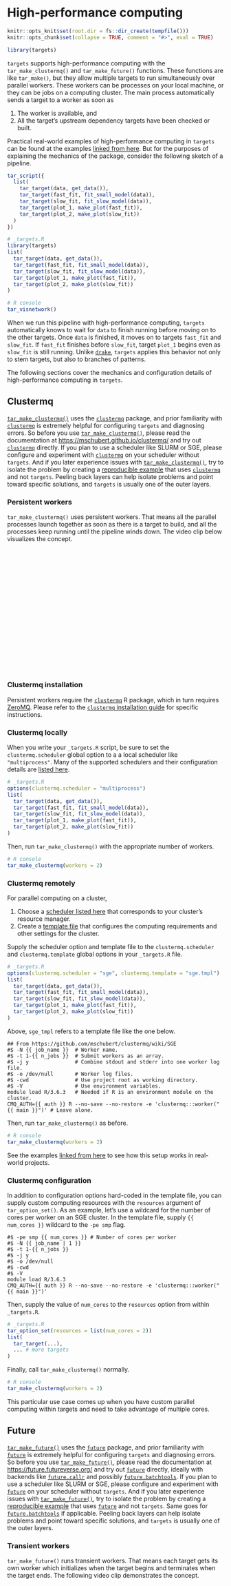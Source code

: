 # High-performance computing {#hpc}

```r
knitr::opts_knit$set(root.dir = fs::dir_create(tempfile()))
knitr::opts_chunk$set(collapse = TRUE, comment = "#>", eval = TRUE)
```

```r
library(targets)
```

`targets` supports high-performance computing with the `tar_make_clustermq()` and `tar_make_future()` functions. These functions are like `tar_make()`, but they allow multiple targets to run simultaneously over parallel workers. These workers can be processes on your local machine, or they can be jobs on a computing cluster. The main process automatically sends a target to a worker as soon as

1. The worker is available, and
1. All the target's upstream dependency targets have been checked or built.

Practical real-world examples of high-performance computing in `targets` can be found at the examples [linked from here](https://docs.ropensci.org/targets/index.html#examples). But for the purposes of explaining the mechanics of the package, consider the following sketch of a pipeline.

```r
tar_script({
  list(
    tar_target(data, get_data()),
    tar_target(fast_fit, fit_small_model(data)),
    tar_target(slow_fit, fit_slow_model(data)),
    tar_target(plot_1, make_plot(fast_fit)),
    tar_target(plot_2, make_plot(slow_fit))
  )
})
```

```r
# _targets.R
library(targets)
list(
  tar_target(data, get_data()),
  tar_target(fast_fit, fit_small_model(data)),
  tar_target(slow_fit, fit_slow_model(data)),
  tar_target(plot_1, make_plot(fast_fit)),
  tar_target(plot_2, make_plot(slow_fit))
)
```

```r
# R console
tar_visnetwork()
```

When we run this pipeline with high-performance computing, `targets` automatically knows to wait for `data` to finish running before moving on to the other targets. Once `data` is finished, it moves on to targets `fast_fit` and `slow_fit`. If `fast_fit` finishes before `slow_fit`, target `plot_1` begins even as `slow_fit` is still running. Unlike [`drake`](https://github.com/ropensci/drake), `targets` applies this behavior not only to stem targets, but also to branches of patterns.

The following sections cover the mechanics and configuration details of high-performance computing in `targets`.

## Clustermq

[`tar_make_clustermq()`](https://docs.ropensci.org/targets/reference/tar_make_clustermq.html) uses the [`clustermq`](https://mschubert.github.io/clustermq/) package, and prior familiarity with [`clustermq`](https://mschubert.github.io/clustermq/) is extremely helpful for configuring `targets` and diagnosing errors. So before you use [`tar_make_clustermq()`](https://docs.ropensci.org/targets/reference/tar_make_clustermq.html), please read the documentation at <https://mschubert.github.io/clustermq/> and try out [`clustermq`](https://mschubert.github.io/clustermq/) directly. If you plan to use a scheduler like SLURM or SGE, please configure and experiment with [`clustermq`](https://mschubert.github.io/clustermq/) on your scheduler without `targets`. And if you later experience issues with [`tar_make_clustermq()`](https://docs.ropensci.org/targets/reference/tar_make_clustermq.html), try to isolate the problem by creating a [reproducible example](https://www.tidyverse.org/help/) that uses [`clustermq`](https://mschubert.github.io/clustermq/) and not `targets`. Peeling back layers can help isolate problems and point toward specific solutions, and `targets` is usually one of the outer layers.

### Persistent workers

`tar_make_clustermq()` uses persistent workers. That means all the parallel processes launch together as soon as there is a target to build, and all the processes keep running until the pipeline winds down. The video clip below visualizes the concept.

<script src="https://fast.wistia.com/embed/medias/ycczhxwkjw.jsonp" async></script><script src="https://fast.wistia.com/assets/external/E-v1.js" async></script><div class="wistia_responsive_padding" style="padding:56.21% 0 0 0;position:relative;"><div class="wistia_responsive_wrapper" style="height:100%;left:0;position:absolute;top:0;width:100%;"><div class="wistia_embed wistia_async_ycczhxwkjw videoFoam=true" style="height:100%;position:relative;width:100%"><div class="wistia_swatch" style="height:100%;left:0;opacity:0;overflow:hidden;position:absolute;top:0;transition:opacity 200ms;width:100%;"><img src="https://fast.wistia.com/embed/medias/ycczhxwkjw/swatch" style="filter:blur(5px);height:100%;object-fit:contain;width:100%;" alt="" onload="this.parentNode.style.opacity=1;" /></div></div></div></div>

### Clustermq installation

Persistent workers require the [`clustermq`](https://github.com/mschubert/clustermq) R package, which in turn requires [ZeroMQ](http://zeromq.org/). Please refer to the [`clustermq` installation guide](https://github.com/mschubert/clustermq/blob/main/README.md#installation) for specific instructions.

### Clustermq locally

When you write your `_targets.R` script, be sure to set the `clustermq.scheduler` global option to a a local scheduler like `"multiprocess"`. Many of the supported schedulers and their configuration details are [listed here](https://mschubert.github.io/clustermq/articles/userguide.html#configuration).

```r
# _targets.R
options(clustermq.scheduler = "multiprocess")
list(
  tar_target(data, get_data()),
  tar_target(fast_fit, fit_small_model(data)),
  tar_target(slow_fit, fit_slow_model(data)),
  tar_target(plot_1, make_plot(fast_fit)),
  tar_target(plot_2, make_plot(slow_fit))
)
```

Then, run `tar_make_clustermq()` with the appropriate number of workers.

```r
# R console
tar_make_clustermq(workers = 2)
```

### Clustermq remotely

For parallel computing on a cluster,

1. Choose a [scheduler listed here](https://mschubert.github.io/clustermq/articles/userguide.html#configuration) that corresponds to your cluster's resource manager.
1. Create a [template file](https://github.com/mschubert/clustermq/tree/main/inst) that configures the computing requirements and other settings for the cluster.

Supply the scheduler option and template file to the `clustermq.scheduler` and `clustermq.template` global options in your `_targets.R` file.

```r
# _targets.R
options(clustermq.scheduler = "sge", clustermq.template = "sge.tmpl")
list(
  tar_target(data, get_data()),
  tar_target(fast_fit, fit_small_model(data)),
  tar_target(slow_fit, fit_slow_model(data)),
  tar_target(plot_1, make_plot(fast_fit)),
  tar_target(plot_2, make_plot(slow_fit))
)
```

Above, `sge_tmpl` refers to a template file like the one below.

```
## From https://github.com/mschubert/clustermq/wiki/SGE
#$ -N {{ job_name }}  # Worker name.
#$ -t 1-{{ n_jobs }}  # Submit workers as an array.
#$ -j y               # Combine stdout and stderr into one worker log file.
#$ -o /dev/null       # Worker log files.
#$ -cwd               # Use project root as working directory.
#$ -V                 # Use environment variables.
module load R/3.6.3   # Needed if R is an environment module on the cluster.
CMQ_AUTH={{ auth }} R --no-save --no-restore -e 'clustermq:::worker("{{ main }}")' # Leave alone.
```

Then, run `tar_make_clustermq()` as before.

```r
# R console
tar_make_clustermq(workers = 2)
```

See the examples [linked from here](https://docs.ropensci.org/targets/index.html#examples) to see how this setup works in real-world projects.

### Clustermq configuration

In addition to configuration options hard-coded in the template file, you can supply custom computing resources with the `resources` argument of `tar_option_set()`. As an example, let's use a wildcard for the number of cores per worker on an SGE cluster. In the template file, supply `{{ num_cores }}` wildcard to the `-pe smp` flag.

```
#$ -pe smp {{ num_cores }} # Number of cores per worker
#$ -N {{ job_name | 1 }}
#$ -t 1-{{ n_jobs }}
#$ -j y
#$ -o /dev/null
#$ -cwd
#$ -V
module load R/3.6.3
CMQ_AUTH={{ auth }} R --no-save --no-restore -e 'clustermq:::worker("{{ main }}")'
```

Then, supply the value of `num_cores` to the `resources` option from within `_targets.R`.

```r
# _targets.R
tar_option_set(resources = list(num_cores = 2))
list(
  tar_target(...),
  ... # more targets
)
```

Finally, call `tar_make_clustermq()` normally.

```r
# R console
tar_make_clustermq(workers = 2)
```

This particular use case comes up when you have custom parallel computing within targets and need to take advantage of multiple cores.

## Future

[`tar_make_future()`](https://docs.ropensci.org/targets/reference/tar_make_future.html) uses the [`future`](https://future.futureverse.org/) package, and prior familiarity with [`future`](https://future.futureverse.org/) is extremely helpful for configuring `targets` and diagnosing errors. So before you use [`tar_make_future()`](https://docs.ropensci.org/targets/reference/tar_make_future.html), please read the documentation at <https://future.futureverse.org/> and try out [`future`](https://future.futureverse.org/) directly, ideally with backends like [`future.callr`](https://future.callr.futureverse.org/) and possibly [`future.batchtools`](https://future.batchtools.futureverse.org/). If you plan to use a scheduler like SLURM or SGE, please configure and experiment with [`future`](https://future.futureverse.org/) on your scheduler without `targets`. And if you later experience issues with [`tar_make_future()`](https://docs.ropensci.org/targets/reference/tar_make_future.html), try to isolate the problem by creating a [reproducible example](https://www.tidyverse.org/help/) that uses [`future`](https://future.futureverse.org/) and not `targets`. Same goes for [`future.batchtools`](https://future.batchtools.futureverse.org/) if applicable. Peeling back layers can help isolate problems and point toward specific solutions, and `targets` is usually one of the outer layers.

### Transient workers

`tar_make_future()` runs transient workers. That means each target gets its own worker which initializes when the target begins and terminates when the target ends. The following video clip demonstrates the concept.

<script src="https://fast.wistia.com/embed/medias/340yvlp515.jsonp" async></script><script src="https://fast.wistia.com/assets/external/E-v1.js" async></script><div class="wistia_responsive_padding" style="padding:56.21% 0 0 0;position:relative;"><div class="wistia_responsive_wrapper" style="height:100%;left:0;position:absolute;top:0;width:100%;"><div class="wistia_embed wistia_async_340yvlp515 videoFoam=true" style="height:100%;position:relative;width:100%"><div class="wistia_swatch" style="height:100%;left:0;opacity:0;overflow:hidden;position:absolute;top:0;transition:opacity 200ms;width:100%;"><img src="https://fast.wistia.com/embed/medias/340yvlp515/swatch" style="filter:blur(5px);height:100%;object-fit:contain;width:100%;" alt="" onload="this.parentNode.style.opacity=1;" /></div></div></div></div><br>

### Future installation

Install the [`future`](https://github.com/HenrikBengtsson/future) package.

```r
install.packages("future")
```

If you intend to use a cluster, be sure to install the [`future.batchtools`](https://github.com/HenrikBengtsson/future.batchtools) package too.

```r
install.packages("future.batchtools")
```

The [`future`](https://github.com/HenrikBengtsson/future) ecosystem contains even more packages that extend [`future`](https://github.com/HenrikBengtsson/future)'s parallel computing functionality, such as [`future.callr`](https://github.com/HenrikBengtsson/future.callr).

```r
install.packages("future.callr")
```

### Future locally

To parallelize targets over multiple processes on your local machine, declare a  `future` plan in your `_targets.R` file. The `callr` plan from the  [`future.callr`](https://future.callr.futureverse.org) package is recommended.^[Some alternative local future plans are [listed here](https://github.com/HenrikBengtsson/future/#controlling-how-futures-are-resolved).]
It is crucial that `future::plan()` is called in the `_targets.R` file itself - defining a plan interactively before invoking `tar_make_future()` does not leverage the future package.

```r
# _targets.R
library(future)
library(future.callr)
plan(callr)
list(
  tar_target(data, get_data()),
  tar_target(fast_fit, fit_small_model(data)),
  tar_target(slow_fit, fit_slow_model(data)),
  tar_target(plot_1, make_plot(fast_fit)),
  tar_target(plot_2, make_plot(slow_fit))
)
```

Then, run `tar_make_future()` with the desired number of workers. Here, the `workers` argument specifies the maximum number of transient workers to allow at a given time. Some `future` plans also have optional `workers` arguments that set their own caps.

```r
# R console
tar_make_future(workers = 2)
```

### Future remotely

To run transient workers on a cluster, first install the [`future.batchtools`](https://github.com/HenrikBengtsson/future.batchtools) package. Then, set one of [these plans](https://github.com/HenrikBengtsson/future.batchtools#choosing-batchtools-backend) in your `_targets.R` file.

```r
# _targets.R
library(future)
library(future.batchtools)
plan(batchtools_sge, template = "sge.tmpl")
list(
  tar_target(data, get_data()),
  tar_target(fast_fit, fit_small_model(data)),
  tar_target(slow_fit, fit_slow_model(data)),
  tar_target(plot_1, make_plot(fast_fit)),
  tar_target(plot_2, make_plot(slow_fit))
)
```

Here, our template file `sge.tmpl` is configured for `batchtools`.

```
#!/bin/bash
#$ -cwd               # Run in the current working directory.
#$ -j y               # Direct stdout and stderr to the same file.
#$ -o <%= log.file %> # log file
#$ -V                 # Use environment variables.
#$ -N <%= job.name %> # job name
module load R/3.6.3   # Uncomment and adjust if R is an environment module.
Rscript -e 'batchtools::doJobCollection("<%= uri %>")' # Leave alone.
exit 0 # Leave alone.
```

### Future configuration

The `tar_target()`, `tar_target_raw()`, and `tar_option_set()` functions accept a `resources` argument. For example, if our `batchtools` template file has a wildcard for the number of cores for a job,

```
#!/bin/bash
#$ -pe smp <%= resources[["num_cores"]] | 1 %> # Wildcard for cores per job.
#$ -cwd
#$ -j y
#$ -o <%= log.file %>
#$ -V
#$ -N <%= job.name %>
module load R/3.6.3
Rscript -e 'batchtools::doJobCollection("<%= uri %>")'
exit 0
```

then you can set the number of cores for individual targets. In the case below, maybe the slow model needs 2 cores to run fast enough.

```r
# _targets.R
library(future)
library(future.batchtools)
plan(batchtools_sge, template = "sge.tmpl")
list(
  tar_target(data, get_data()),
  tar_target(fast_fit, fit_small_model(data)),
  tar_target(slow_fit, fit_slow_model(data), resources = list(num_cores = 2)),
  tar_target(plot_1, make_plot(fast_fit)),
  tar_target(plot_2, make_plot(slow_fit))
)
```

Then, run `tar_make_future()` as usual.

```r
# R console
tar_make_future(workers = 2)
```

The `resources` of `tar_target()` defaults to `tar_option_get("resources")`. You can set the default value for all targets using `tar_option_set()`.

## Advanced

Functions `tar_target()`, `tar_target_raw()`, and `tar_option_set()` support advanced configuration options for heavy-duty pipelines that require high-performance computing.

* `deployment`: With the `deployment` argument, you can choose to run some targets locally on the main process instead of on a high-performance computing worker. This options is suitable for lightweight targets such as R Markdown reports where runtime is quick and a cluster would be excessive.
* `memory`: Choose whether to retain a target in memory or remove it from memory whenever it is not needed at the moment. This is a tradeoff between memory consumption and storage read speeds, and like all of the options listed here, you can set it on a target-by-target basis. The default settings consume a lot of memory to avoid frequently reading from storage. To keep memory usage down to a minimum, set `memory = "transient"` and `garbage_collection = TRUE` in `tar_target()` or `tar_option_set()`. For cloud-based dynamic files such as `format = "aws_file"`, this memory policy applies to temporary local copies of the file in `_targets/scratch/`: `"persistent"` means they remain until the end of the pipeline, and `"transient"` means they get deleted from the file system as soon as possible. The former conserves bandwidth, and the latter conserves local storage.
* `garbage_collection`: Choose whether to run `base::gc()` just before running the target.
* `storage`: Choose whether the parallel workers or the main process is responsible for saving the target's value. For slow network file systems on clusters, `storage = "main"` is often faster for small numbers of targets. For large numbers of targets or low-bandwidth connections between the main and workers, `storage = "worker"` is often faster. Always choose `storage = "main"` if the workers do no have access to the file system with the `_targets/` data store.
* `retrieval`: Choose whether the parallel workers or the main process is responsible for reading dependency targets from disk. Should usually be set to whatever you choose for `storage` (default). Always choose `retrieval = "main"` if the workers do no have access to the file system with the `_targets/` data store.
* `format`: If your pipeline has large computation, it may also have large data. Consider setting the `format` argument to help `targets` store and retrieve your data faster.
* `error`: Set `error` to `"continue"` to let the rest of the pipeline keep running even if a target encounters an error.
